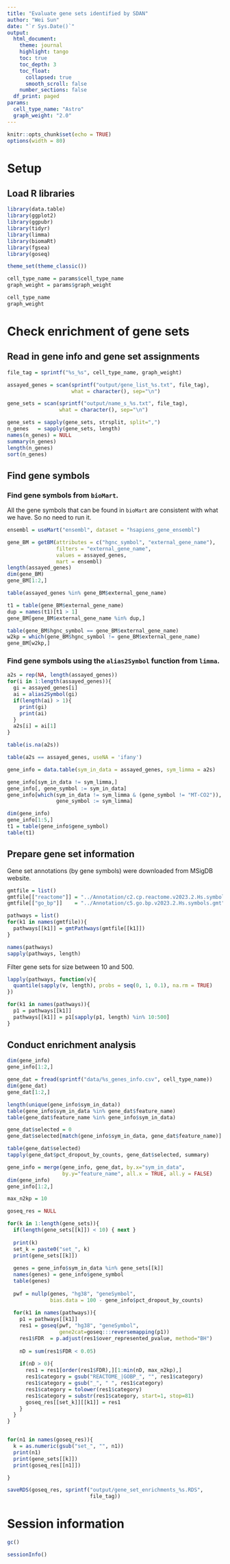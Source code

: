 ```yaml
---
title: "Evaluate gene sets identified by SDAN"
author: "Wei Sun"
date: "`r Sys.Date()`"
output: 
  html_document:
    theme: journal
    highlight: tango
    toc: true
    toc_depth: 3
    toc_float:
      collapsed: true
      smooth_scroll: false
    number_sections: false
  df_print: paged
params:
  cell_type_name: "Astro"
  graph_weight: "2.0" 
---
```


```r
knitr::opts_chunk$set(echo = TRUE)
options(width = 80)
```


# Setup

## Load R libraries
```r
library(data.table)
library(ggplot2)
library(ggpubr)
library(tidyr)
library(limma)
library(biomaRt)
library(fgsea)
library(goseq)

theme_set(theme_classic())

cell_type_name = params$cell_type_name
graph_weight = params$graph_weight

cell_type_name
graph_weight

```

# Check enrichment of gene sets

## Read in gene info and gene set assignments

```r
file_tag = sprintf("%s_%s", cell_type_name, graph_weight)

assayed_genes = scan(sprintf("output/gene_list_%s.txt", file_tag), 
                     what = character(), sep="\n")

gene_sets = scan(sprintf("output/name_s_%s.txt", file_tag), 
                 what = character(), sep="\n")

gene_sets = sapply(gene_sets, strsplit, split=",")
n_genes   = sapply(gene_sets, length)
names(n_genes) = NULL
summary(n_genes)
length(n_genes)
sort(n_genes)
```


## Find gene symbols 

### Find gene symbols from `bioMart`.

All the gene symbols that can be found in `bioMart` are consistent with what we have. So no need to run it. 

```r
ensembl = useMart("ensembl", dataset = "hsapiens_gene_ensembl")

gene_BM = getBM(attributes = c("hgnc_symbol", "external_gene_name"), 
                filters = "external_gene_name", 
                values = assayed_genes, 
                mart = ensembl)
length(assayed_genes)
dim(gene_BM)
gene_BM[1:2,]

table(assayed_genes %in% gene_BM$external_gene_name)

t1 = table(gene_BM$external_gene_name)
dup = names(t1)[t1 > 1]
gene_BM[gene_BM$external_gene_name %in% dup,]

table(gene_BM$hgnc_symbol == gene_BM$external_gene_name)
w2kp = which(gene_BM$hgnc_symbol != gene_BM$external_gene_name)
gene_BM[w2kp,]
```


### Find gene symbols using the `alias2Symbol` function from `limma`.

```r
a2s = rep(NA, length(assayed_genes))
for(i in 1:length(assayed_genes)){
  gi = assayed_genes[i]
  ai = alias2Symbol(gi)
  if(length(ai) > 1){
    print(gi)
    print(ai)
  }
  a2s[i] = ai[1]
}

table(is.na(a2s))

table(a2s == assayed_genes, useNA = 'ifany')

gene_info = data.table(sym_in_data = assayed_genes, sym_limma = a2s)

gene_info[sym_in_data != sym_limma,]
gene_info[, gene_symbol := sym_in_data]
gene_info[which(sym_in_data != sym_limma & (gene_symbol != "MT-CO2")), 
                gene_symbol := sym_limma]

dim(gene_info)
gene_info[1:5,]
t1 = table(gene_info$gene_symbol)
table(t1)
```

## Prepare gene set information

Gene set annotations (by gene symbols) were downloaded from MSigDB website. 

```r
gmtfile = list()
gmtfile[["reactome"]] = "../Annotation/c2.cp.reactome.v2023.2.Hs.symbols.gmt"
gmtfile[["go_bp"]]    = "../Annotation/c5.go.bp.v2023.2.Hs.symbols.gmt"

pathways = list()
for(k1 in names(gmtfile)){
  pathways[[k1]] = gmtPathways(gmtfile[[k1]])
}

names(pathways)
sapply(pathways, length)
```

Filter gene sets for size between 10 and 500.

```r
lapply(pathways, function(v){
  quantile(sapply(v, length), probs = seq(0, 1, 0.1), na.rm = TRUE)
})

for(k1 in names(pathways)){
  p1 = pathways[[k1]]
  pathways[[k1]] = p1[sapply(p1, length) %in% 10:500]
}
```


## Conduct enrichment analysis

```r
dim(gene_info)
gene_info[1:2,]

gene_dat = fread(sprintf("data/%s_genes_info.csv", cell_type_name))
dim(gene_dat)
gene_dat[1:2,]

length(unique(gene_info$sym_in_data))
table(gene_info$sym_in_data %in% gene_dat$feature_name)
table(gene_dat$feature_name %in% gene_info$sym_in_data)

gene_dat$selected = 0
gene_dat$selected[match(gene_info$sym_in_data, gene_dat$feature_name)] = 1

table(gene_dat$selected)
tapply(gene_dat$pct_dropout_by_counts, gene_dat$selected, summary)

gene_info = merge(gene_info, gene_dat, by.x="sym_in_data", 
                  by.y="feature_name", all.x = TRUE, all.y = FALSE)
dim(gene_info)
gene_info[1:2,]

max_n2kp = 10

goseq_res = NULL

for(k in 1:length(gene_sets)){
  if(length(gene_sets[[k]]) < 10) { next }
  
  print(k)
  set_k = paste0("set_", k)
  print(gene_sets[[k]])
  
  genes = gene_info$sym_in_data %in% gene_sets[[k]]
  names(genes) = gene_info$gene_symbol
  table(genes)
  
  pwf = nullp(genes, "hg38", "geneSymbol", 
              bias.data = 100 - gene_info$pct_dropout_by_counts)
  
  for(k1 in names(pathways)){
    p1 = pathways[[k1]]
    res1 = goseq(pwf, "hg38", "geneSymbol", 
                 gene2cat=goseq:::reversemapping(p1))
    res1$FDR  = p.adjust(res1$over_represented_pvalue, method="BH")
    
    nD = sum(res1$FDR < 0.05)
    
    if(nD > 0){
      res1 = res1[order(res1$FDR),][1:min(nD, max_n2kp),]
      res1$category = gsub("REACTOME_|GOBP_", "", res1$category)
      res1$category = gsub("_", " ", res1$category)
      res1$category = tolower(res1$category)
      res1$category = substr(res1$category, start=1, stop=81)
      goseq_res[[set_k]][[k1]] = res1
    }
  }
}


for(n1 in names(goseq_res)){
  k = as.numeric(gsub("set_", "", n1))
  print(n1)
  print(gene_sets[[k]])
  print(goseq_res[[n1]])

}

saveRDS(goseq_res, sprintf("output/gene_set_enrichments_%s.RDS", 
                           file_tag))
```



# Session information
```r
gc()

sessionInfo()
```

